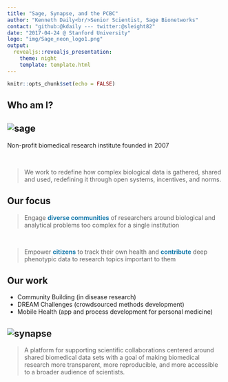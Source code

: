 ```yaml
---
title: "Sage, Synapse, and the PCBC"
author: "Kenneth Daily<br/>Senior Scientist, Sage Bionetworks"
contact: "github:@kdaily --- twitter:@sleight82"
date: "2017-04-24 @ Stanford University"
logo: "img/Sage_neon_logo1.png"
output:
  revealjs::revealjs_presentation:
    theme: night
    template: template.html
---
```


```r
knitr::opts_chunk$set(echo = FALSE)
```

## Who am I?

## {data-background="img/iu_sample_gates.png"}

## {data-background="img/uci.png"}

## {data-background="img/nih_clinical_center.png"}

## {data-background="img/seattle.png"}

## ![sage](img/Sage_neon_logo1.png)

Non-profit biomedical research institute founded in 2007

<br/>

> We work to redefine how complex biological data is gathered, shared and used, redefining it through open systems, incentives, and norms.

## Our focus

> Engage <span style="color: #177bad">**diverse communities**</span> of researchers around biological and analytical problems too complex for a single institution

<br/>

> Empower <span style="color: #177bad">**citizens**</span> to track their own health and <span style="color: #177bad">**contribute**</span> deep phenotypic data to research topics important to them


## Our work

- Community Building (in disease research)
- DREAM Challenges (crowdsourced methods development)
- Mobile Health (app and process development for personal medicine)

## ![synapse](img/newsynapse.png)

> A platform for supporting scientific collaborations centered around shared biomedical data sets with a goal of making biomedical research more transparent, more reproducible, and more accessible to a broader audience of scientists.

